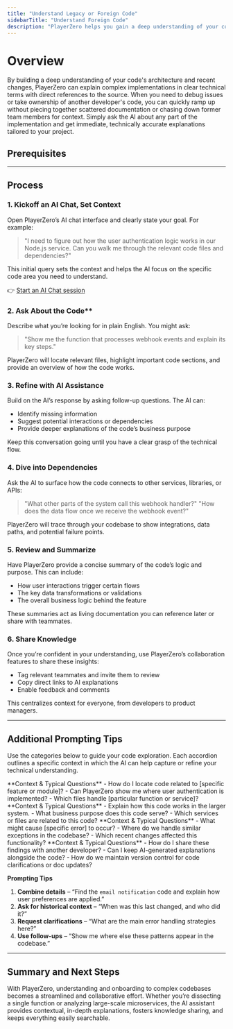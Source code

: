 ```yaml
---
title: "Understand Legacy or Foreign Code"
sidebarTitle: "Understand Foreign Code"
description: "PlayerZero helps you gain a deep understanding of your codebase through natural language queries and contextual AI assistance."
---
```



# Overview

By building a deep understanding of your code's architecture and recent changes, PlayerZero can explain complex implementations in clear technical terms with direct references to the source. When you need to debug issues or take ownership of another developer's code, you can quickly ramp up without piecing together scattered documentation or chasing down former team members for context. Simply ask the AI about any part of the implementation and get immediate, technically accurate explanations tailored to your project.

## **Prerequisites**

<SourceControlManagement/>

---

## **Process**

### 1. Kickoff an AI Chat, Set Context
Open PlayerZero’s AI chat interface and clearly state your goal. For example:

> "I need to figure out how the user authentication logic works in our Node.js service. Can you walk me through the relevant code files and dependencies?"

This initial query sets the context and helps the AI focus on the specific code area you need to understand.

👉 [Start an AI Chat session](https://app.playerzero.ai/chat)

### 2. Ask About the Code**  
Describe what you’re looking for in plain English. You might ask:

> "Show me the function that processes webhook events and explain its key steps."

PlayerZero will locate relevant files, highlight important code sections, and provide an overview of how the code works.

### 3. Refine with AI Assistance
Build on the AI’s response by asking follow-up questions. The AI can:

- Identify missing information
- Suggest potential interactions or dependencies
- Provide deeper explanations of the code’s business purpose

Keep this conversation going until you have a clear grasp of the technical flow.

### 4. Dive into Dependencies
Ask the AI to surface how the code connects to other services, libraries, or APIs:

> "What other parts of the system call this webhook handler?"
> "How does the data flow once we receive the webhook event?"

PlayerZero will trace through your codebase to show integrations, data paths, and potential failure points.

### 5. Review and Summarize
Have PlayerZero provide a concise summary of the code’s logic and purpose. This can include:

- How user interactions trigger certain flows
- The key data transformations or validations
- The overall business logic behind the feature

These summaries act as living documentation you can reference later or share with teammates.

### 6. Share Knowledge
Once you’re confident in your understanding, use PlayerZero’s collaboration features to share these insights:

- Tag relevant teammates and invite them to review
- Copy direct links to AI explanations
- Enable feedback and comments

This centralizes context for everyone, from developers to product managers.

---

## Additional Prompting Tips

Use the categories below to guide your code exploration. Each accordion outlines a specific context in which the AI can help capture or refine your technical understanding.

<AccordionGroup>

  <Accordion title="Search & Discovery">
    **Context & Typical Questions**  
    - How do I locate code related to [specific feature or module]?  
    - Can PlayerZero show me where user authentication is implemented?  
    - Which files handle [particular function or service]?  
  </Accordion>

  <Accordion title="Contextual Understanding">
    **Context & Typical Questions**  
    - Explain how this code works in the larger system.  
    - What business purpose does this code serve?  
    - Which services or files are related to this code?  
  </Accordion>

  <Accordion title="Debugging & Issue Resolution">
    **Context & Typical Questions**  
    - What might cause [specific error] to occur?  
    - Where do we handle similar exceptions in the codebase?  
    - Which recent changes affected this functionality?  
  </Accordion>

  <Accordion title="Collaboration & Knowledge Sharing">
    **Context & Typical Questions**  
    - How do I share these findings with another developer?  
    - Can I keep AI-generated explanations alongside the code?  
    - How do we maintain version control for code clarifications or doc updates?  
  </Accordion>

</AccordionGroup>

**Prompting Tips**

1. **Combine details** – “Find the `email notification` code and explain how user preferences are applied.”  
2. **Ask for historical context** – “When was this last changed, and who did it?”  
3. **Request clarifications** – “What are the main error handling strategies here?”  
4. **Use follow-ups** – “Show me where else these patterns appear in the codebase.”

---

## **Summary and Next Steps**

With PlayerZero, understanding and onboarding to complex codebases becomes a streamlined and collaborative effort. Whether you’re dissecting a single function or analyzing large-scale microservices, the AI assistant provides contextual, in-depth explanations, fosters knowledge sharing, and keeps everything easily searchable.
